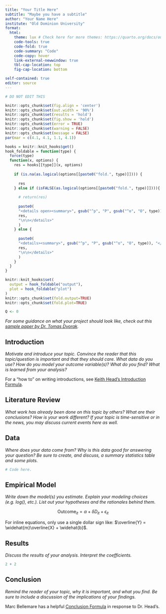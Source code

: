 ```yaml
---
title: "Your Title Here"
subtitle: "Maybe you have a subtitle"
author: "Your Name Here"
institute: "Old Dominion University"
format: 
  html:
    theme: lux # Check here for more themes: https://quarto.org/docs/output-formats/html-themes.html
    code-tools: true
    code-fold: true
    code-summary: "Code"
    code-copy: hover
    link-external-newwindow: true
    tbl-cap-location: top
    fig-cap-location: bottom

self-contained: true
editor: source
---
```


```r
# DO NOT EDIT THIS

knitr::opts_chunk$set(fig.align = 'center')
knitr::opts_chunk$set(out.width = '90%')
knitr::opts_chunk$set(results = 'hold')
knitr::opts_chunk$set(fig.show = 'hold')
knitr::opts_chunk$set(error = TRUE)
knitr::opts_chunk$set(warning = FALSE)
knitr::opts_chunk$set(message = FALSE)
par(mar = c(4.1, 4.1, 1.1, 4.1))

hooks = knitr::knit_hooks$get()
hook_foldable = function(type) {
  force(type)
  function(x, options) {
    res = hooks[[type]](x, options)
    
    if (is.na(as.logical(options[[paste0("fold.", type)]]))) {
      
      res
    } else if (isFALSE(as.logical(options[[paste0("fold.", type)]]))){
      
      # return(res)
      
      paste0(
      "<details open><summary>", gsub("^p", "P", gsub("^o", "O", type)), "</summary>\n\n",
      res,
      "\n\n</details>"
      )
    } else {
      
      paste0(
      "<details><summary>", gsub("^p", "P", gsub("^o", "O", type)), "</summary>\n\n",
      res,
      "\n\n</details>"
      )
    }
  }
}

knitr::knit_hooks$set(
  output = hook_foldable("output"),
  plot = hook_foldable("plot")
)
knitr::opts_chunk$set(fold.output=TRUE)
knitr::opts_chunk$set(fold.plot=TRUE)

Q <- 0
```

*For some guidance on what your project should look like, check out this [sample paper by Dr. Tomas Dvorak](https://bpb-us-w2.wpmucdn.com/muse.union.edu/dist/d/377/files/2016/05/sample_paper.pdf).*

## Introduction

*Motivate and introduce your topic. Convince the reader that this topic/question is important and that they should care. What data do you use? How do you model your outcome variable(s)? What do you find? What is learned from your analysis?*

For a "how to" on writing introductions, see [Keith Head's Introduction Formula](https://blogs.ubc.ca/khead/research/research-advice/formula).

## Literature Review

*What work has already been done on this topic by others? What are their conclusions? How is your work different? If your topic is time-sensitive or in the news, you may discuss current events here as well.*

## Data

*Where does your data come from? Why is this data good for answering your question? Be sure to create, and discuss, a summary statistics table and some plots.*

```r
# Code here.
```

## Empirical Model

*Write down the model(s) you estimate. Explain your modeling choices (e.g. log(), etc.). List out your hypotheses and the rationales behind them.*

$$\text{Outcome}_{it} = \alpha + \delta D_{it} + \epsilon_{it}$$

For inline equations, only use a single dollar sign like: $\overline{Y} = \widehat{m}\overline{X} + \widehat{b}$.

## Results

*Discuss the results of your analysis. Interpret the coefficients.*

```r
2 + 2
```

## Conclusion

*Remind the reader of your topic, why it is important, and what you find. Be sure to include a discussion of the implications of your findings.*

Marc Bellemare has a helpful [Conclusion Formula](https://marcfbellemare.com/wordpress/12060) in response to Dr. Head's.
